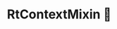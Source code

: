 ---
title: RtContextMixin 🚧
description: The base class for all context mixins in Reactter.
sidebar:
  order: 10
---